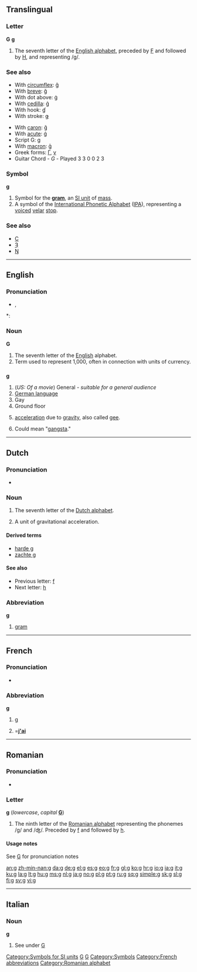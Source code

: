 {{wikipedia}}
{{also|Appendix:Variations of "g"}}
{{also|ց}}
==Translingual==

===Letter===
'''G''' '''g'''

# The seventh letter of the [[Appendix:Roman script|English alphabet]], preceded by [[F]] and followed by [[H]], and representing /g/.

===See also===
{{top2}}
* With [[circumflex]]: [[ĝ]]
* With [[breve]]: [[ğ]]
* With dot above: [[ġ]]
* With [[cedilla]]: [[ģ]]
* With hook: [[ɠ]]
* With stroke: [[ǥ]]
{{mid2}}
* With [[caron]]: [[ǧ]]
* With [[acute]]: [[ǵ]]
* Script G: [[ɡ]]
* With [[macron]]: [[ḡ]]
* Greek forms: [[Γ]], [[γ]]
* Guitar Chord - ''G'' - Played 3 3 0 0 2 3
{{bottom2}}

===Symbol===
'''g'''

# Symbol for the '''[[gram]]''', an [[Appendix:SI units|SI unit]] of [[mass]].
# A symbol of the [[International Phonetic Alphabet]] ([[IPA]]), representing a [[voiced]] [[velar]] [[stop]].

===See also===
* [[C]]
* [[Ȝ]]
* [[Ŋ]]

[[Category:Symbols for SI units]]

----

==English==

===Pronunciation===
* {{IPA|/dʒiː/}}, {{SAMPA|/dZi:/}}
:{{audio|en-uk-g.ogg|Audio (UK)}}
*: {{rhymes|iː}}

===Noun===
'''G'''

# The seventh letter of the [[English]] alphabet.
# Term used to represent 1,000, often in connection with units of currency.

==={{abbreviation}}===
'''g'''

# (''US: Of a movie'') General - ''suitable for a general audience''
# [[German language]]
# Gay
# Ground floor
# {{italbrac|italicized}} [[acceleration]] due to [[gravity]], also called [[gee]].
# Could mean "[[gangsta]]."

[[Category:IPA symbols|G]]
[[Category:Latin letters|G]]
[[Category:Symbols]]

----

==Dutch==

===Pronunciation===
* {{sense|letter name}} {{IPA|/χeː/|lang=nl}}

===Noun===
{{infl|nl|letter|lower case||upper case|G}}

# The seventh letter of the [[Dutch alphabet]].
# {{physics|lang=nl}} A unit of gravitational acceleration.

====Derived terms====
* [[harde g]]
* [[zachte g]]

====See also====
* Previous letter: [[f#Dutch|f]]
* Next letter: [[h#Dutch|h]]

===Abbreviation===
'''g'''

# {{physics|lang=nl}} [[gram]]

----

==French==

===Pronunciation===
* {{IPA|/ʒe/|lang=fr}}

===Abbreviation===
'''g'''

# {{physics|lang=fr}} [[#English|g]]
# {{context|texting|_|slang|lang=fr}} ='''[[j'ai]]'''

[[Category:French abbreviations]]

----

==Romanian==

===Pronunciation===
* {{IPA|/ge/|/ʤ/|lang=ro}}

===Letter===
'''g''' (''lowercase'', ''capital'' '''[[G]]''')

# The ninth letter of the [[Romanian alphabet]] representing the phonemes /g/ and /ʤ/. Preceded by [[f]] and followed by [[h]].

====Usage notes====
See [[G]] for pronunciation notes

[[Category:Romanian alphabet]]

[[an:g]]
[[zh-min-nan:g]]
[[da:g]]
[[de:g]]
[[el:g]]
[[es:g]]
[[eo:g]]
[[fr:g]]
[[gl:g]]
[[ko:g]]
[[hr:g]]
[[io:g]]
[[ia:g]]
[[it:g]]
[[ku:g]]
[[la:g]]
[[lt:g]]
[[hu:g]]
[[ms:g]]
[[nl:g]]
[[ja:g]]
[[no:g]]
[[pl:g]]
[[pt:g]]
[[ru:g]]
[[sq:g]]
[[simple:g]]
[[sk:g]]
[[sl:g]]
[[fi:g]]
[[sv:g]]
[[vi:g]]

----
==Italian==

===Noun===
'''g''' {{m|f|inv}}

# See under [[G#Italian|G]]

{{rfc-auto}}